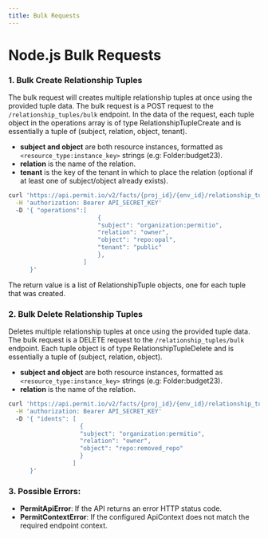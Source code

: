 ```yaml
---
title: Bulk Requests
---
```


# Node.js Bulk Requests

### 1. Bulk Create Relationship Tuples

The bulk request will creates multiple relationship tuples at once using the provided tuple data.       The bulk request is a POST request to the `/relationship_tuples/bulk` endpoint.
        In the data of the request, each tuple object in the operations array is of type RelationshipTupleCreate and is
essentially a tuple of (subject, relation, object, tenant).

- **subject and object** are both resource instances, formatted as `<resource_type:instance_key>` strings (e.g: Folder:budget23).
- **relation** is the name of the relation.
- **tenant** is the key of the tenant in which to place the relation (optional if at least one of subject/object already exists).

```bash
curl 'https://api.permit.io/v2/facts/{proj_id}/{env_id}/relationship_tuples/bulk' \
  -H 'authorization: Bearer API_SECRET_KEY'
  -D '{ "operations":[
                         {
                         "subject": "organization:permitio",
                         "relation": "owner",
                         "object": "repo:opal",
                         "tenant": "public"
                         },
                     ]
      }'
```
The return value is a list of RelationshipTuple objects, one for each tuple that was created.


### 2. Bulk Delete Relationship Tuples

Deletes multiple relationship tuples at once using the provided tuple data.
The bulk request is a DELETE request to the `/relationship_tuples/bulk` endpoint.
Each tuple object is of type RelationshipTupleDelete and is essentially a tuple of (subject, relation, object).

- **subject and object** are both resource instances, formatted as `<resource_type:instance_key>` strings (e.g: Folder:budget23).
- **relation** is the name of the relation.


```bash
curl 'https://api.permit.io/v2/facts/{proj_id}/{env_id}/relationship_tuples/bulk' \
  -H 'authorization: Bearer API_SECRET_KEY'
  -D '{ "idents": [
                    {
                    "subject": "organization:permitio",
                    "relation": "owner",
                    "object": "repo:removed_repo"
                    }
                  ]
      }'
```

### 3. Possible Errors:
- **PermitApiError**: If the API returns an error HTTP status code.
- **PermitContextError**: If the configured ApiContext does not match the required endpoint context.
